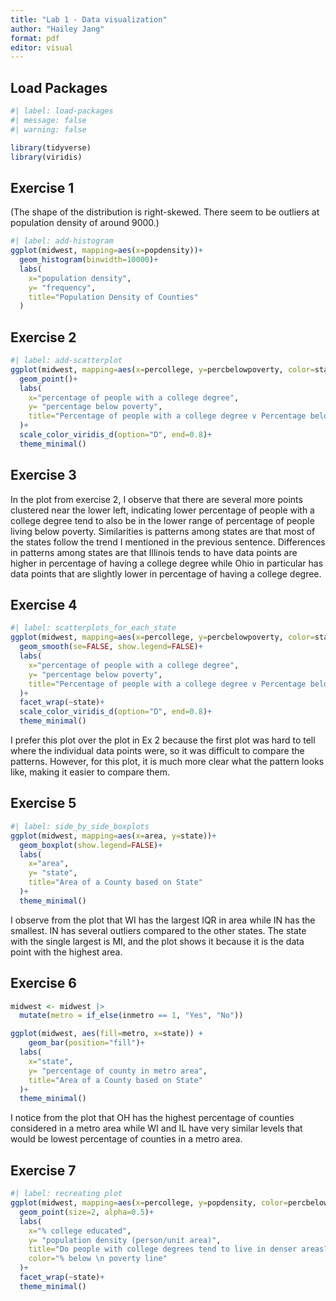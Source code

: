 ```yaml
---
title: "Lab 1 - Data visualization"
author: "Hailey Jang"
format: pdf
editor: visual
---
```


## Load Packages

```r
#| label: load-packages
#| message: false
#| warning: false

library(tidyverse)
library(viridis)
```

## Exercise 1

(The shape of the distribution is right-skewed. There seem to be outliers at population density of around 9000.)

```r
#| label: add-histogram
ggplot(midwest, mapping=aes(x=popdensity))+
  geom_histogram(binwidth=10000)+
  labs(
    x="population density",
    y= "frequency",
    title="Population Density of Counties"
  )
```

## Exercise 2

```r
#| label: add-scatterplot
ggplot(midwest, mapping=aes(x=percollege, y=percbelowpoverty, color=state))+
  geom_point()+
  labs(
    x="percentage of people with a college degree",
    y= "percentage below poverty",
    title="Percentage of people with a college degree v Percentage below poverty by State"
  )+
  scale_color_viridis_d(option="D", end=0.8)+
  theme_minimal()
```

## Exercise 3

In the plot from exercise 2, I observe that there are several more points clustered near the lower left, indicating lower percentage of people with a college degree tend to also be in the lower range of percentage of people living below poverty. Similarities is patterns among states are that most of the states follow the trend I mentioned in the previous sentence. Differences in patterns among states are that Illinois tends to have data points are higher in percentage of having a college degree while Ohio in particular has data points that are slightly lower in percentage of having a college degree.

## Exercise 4

```r
#| label: scatterplots_for_each_state
ggplot(midwest, mapping=aes(x=percollege, y=percbelowpoverty, color=state))+
  geom_smooth(se=FALSE, show.legend=FALSE)+
  labs(
    x="percentage of people with a college degree",
    y= "percentage below poverty",
    title="Percentage of people with a college degree v Percentage below poverty"
  )+
  facet_wrap(~state)+
  scale_color_viridis_d(option="D", end=0.8)+
  theme_minimal()
```
I prefer this plot over the plot in Ex 2 because the first plot was hard to tell where the individual data points were, so it was difficult to compare the patterns. However, for this plot, it is much more clear what the pattern looks like, making it easier to compare them.

## Exercise 5

```r
#| label: side_by_side_boxplots
ggplot(midwest, mapping=aes(x=area, y=state))+
  geom_boxplot(show.legend=FALSE)+
  labs(
    x="area",
    y= "state",
    title="Area of a County based on State"
  )+
  theme_minimal()
```
I observe from the plot that WI has the largest IQR in area while IN has the smallest. IN has several outliers compared to the other states.
The state with the single largest is MI, and the plot shows it because it is the data point with the highest area.

## Exercise 6

```r
midwest <- midwest |>
  mutate(metro = if_else(inmetro == 1, "Yes", "No"))

ggplot(midwest, aes(fill=metro, x=state)) +
    geom_bar(position="fill")+
  labs(
    x="state",
    y= "percentage of county in metro area",
    title="Area of a County based on State"
  )+
  theme_minimal()
```
I notice from the plot that OH has the highest percentage of counties considered in a metro area while WI and IL have very similar levels that would be lowest percentage of counties in a metro area. 

## Exercise 7

```r
#| label: recreating plot
ggplot(midwest, mapping=aes(x=percollege, y=popdensity, color=percbelowpoverty))+
  geom_point(size=2, alpha=0.5)+
  labs(
    x="% college educated",
    y= "population density (person/unit area)",
    title="Do people with college degrees tend to live in denser areas?",
    color="% below \n poverty line"
  )+
  facet_wrap(~state)+
  theme_minimal()
```